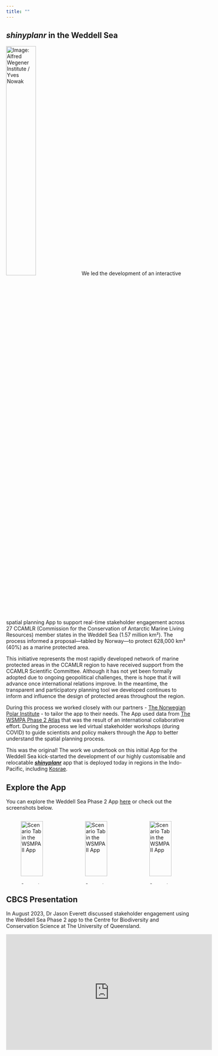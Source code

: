 ```yaml
---
title: ""
---
```


## _shinyplanr_ in the Weddell Sea

![Image: Alfred Wegener Institute / Yves Nowak](images/Alfred-Wegener-Institute-Yves-Nowak-741x650.jpg){.float-right .lightbox width=40% group="WSMPAII"}
We led the development of an interactive spatial planning App to support real-time stakeholder engagement across 27 CCAMLR (Commission for the Conservation of Antarctic Marine Living Resources) member states in the Weddell Sea (1.57 million km²). The process informed a proposal—tabled by Norway—to protect 628,000 km² (40%) as a marine protected area. 

This initiative represents the most rapidly developed network of marine protected areas in the CCAMLR region to have received support from the CCAMLR Scientific Committee. Although it has not yet been formally adopted due to ongoing geopolitical challenges, there is hope that it will advance once international relations improve. In the meantime, the transparent and participatory planning tool we developed continues to inform and influence the design of protected areas throughout the region.

During this process we worked closely with our partners - [The Norwegian Polar Institute](https://npolar.no/en/) - to tailor the app to their needs. The App used data from [The WSMPA Phase 2 Atlas](https://tryggve.npolar.no/web/maudatlas/Atlas.html) that was the result of an international collaborative effort. During the process we led virtual stakeholder workshops (during COVID) to guide scientists and policy makers through the App to better understand the spatial planning process. 

:::{.callout-note title="Where it all began"}
This was the original! The work we undertook on this initial App for the Weddell Sea kick-started the development of our highly customisable and relocatable [**_shinyplanr_**](shinyplanr.html) app that is deployed today in regions in the Indo-Pacific, including [Kosrae](realTime/Kosrae/html).
:::

## Explore the App

You can explore the Weddell Sea Phase 2 App [here](https://mathmarecol.shinyapps.io/WSMPA2/) or check out the screenshots below.

::: columns

::: {.column width="33%"}
![Scenario Tab in the WSMPAII App](images/WSMPAII_Scenario.png){.lightbox group="WSMPAII" width=90%}
:::

::: {.column width="33%"}
![Scenario Tab in the WSMPAII App](images/WSMPAII_Targets.png){.lightbox group="WSMPAII" width=90%}
:::

::: {.column width="33%"}
![Scenario Tab in the WSMPAII App](images/WSMPAII_Costs.png){.lightbox group="WSMPAII" width=90%}
:::

:::

## CBCS Presentation 

In August 2023, Dr Jason Everett discussed stakeholder engagement using the Weddell Sea Phase 2 app to the Centre for Biodiversity and Conservation Science at The University of Queensland.

<div class="video-container">

<iframe width="560" height="315" src="https://www.youtube.com/embed/lLcvqdGyEFE?si=HlLpXp1njqGh2FO3" title="YouTube video player" frameborder="0" allow="accelerometer; autoplay; clipboard-write; encrypted-media; gyroscope; picture-in-picture; web-share" referrerpolicy="strict-origin-when-cross-origin" allowfullscreen></iframe>

</div>
